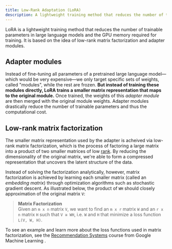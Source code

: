 ```yaml
---
title: Low-Rank Adaptation (LoRA)
description: A lightweight training method that reduces the number of trainable parameters
---
```


LoRA is a lightweight training method that reduces the number of trainable parameters in large language models and the 
GPU memory required for training. It is based on the idea of low-rank matrix factorization and adapter modules.  

## Adapter modules
Instead of fine-tuning all parameters of a pretrained large language model—which would be very expensive—we only target 
specific sets of weights, called "modules", while the rest are frozen. **But instead of training these modules directly, 
LoRA trains a smaller matrix representation that maps to the original module.** Once trained, the weights of this 
*adapter module* are then merged with the original module weights. Adapter modules drastically reduce the number of 
trainable parameters and thus the computational cost.  

## Low-rank matrix factorization

The smaller matrix representation used by the adapter is acheived via low-rank matrix factorization, which is the process of 
factoring a large matrix into a product of two smaller matrices of low [rank](https://www.mathsisfun.com/algebra/matrix-rank.html). 
By reducing the dimensionality of the original matrix, we're able to form a compressed representation that uncovers the 
latent structure of the data.  

Instead of solving the factorization analytically, however, matrix factorization is achieved by learning each smaller 
matrix (called an *embedding matrix*) through optimization algorithms such as stochastic gradient descent. As illustrated 
below, the product of `WH` should closely approximation of the original matrix `V`:  

> **Matrix Factorization**  
Given an `m x n` matrix `V`, we want to find an `m x r` matrix `W` and an `r x n` matrix `H` 
such that `V ≅ WH`, i.e. `W` and `H` that minimize a loss function `L(V, W, H)`.  

To see an example and learn more about the loss functions used in matrix factorization, see the [Recommendation Systems](https://developers.google.com/machine-learning/recommendation/collaborative/matrix) course from Google Machine Learning .